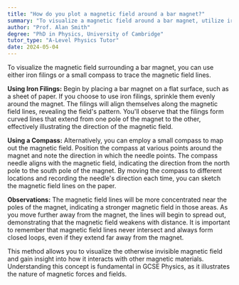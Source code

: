 ```yaml
---
title: "How do you plot a magnetic field around a bar magnet?"
summary: "To visualize a magnetic field around a bar magnet, utilize iron filings or a small compass to effectively trace the magnetic field lines."
author: "Prof. Alan Smith"
degree: "PhD in Physics, University of Cambridge"
tutor_type: "A-Level Physics Tutor"
date: 2024-05-04
---
```


To visualize the magnetic field surrounding a bar magnet, you can use either iron filings or a small compass to trace the magnetic field lines.

**Using Iron Filings:**
Begin by placing a bar magnet on a flat surface, such as a sheet of paper. If you choose to use iron filings, sprinkle them evenly around the magnet. The filings will align themselves along the magnetic field lines, revealing the field's pattern. You'll observe that the filings form curved lines that extend from one pole of the magnet to the other, effectively illustrating the direction of the magnetic field.

**Using a Compass:**
Alternatively, you can employ a small compass to map out the magnetic field. Position the compass at various points around the magnet and note the direction in which the needle points. The compass needle aligns with the magnetic field, indicating the direction from the north pole to the south pole of the magnet. By moving the compass to different locations and recording the needle's direction each time, you can sketch the magnetic field lines on the paper.

**Observations:**
The magnetic field lines will be more concentrated near the poles of the magnet, indicating a stronger magnetic field in those areas. As you move further away from the magnet, the lines will begin to spread out, demonstrating that the magnetic field weakens with distance. It is important to remember that magnetic field lines never intersect and always form closed loops, even if they extend far away from the magnet.

This method allows you to visualize the otherwise invisible magnetic field and gain insight into how it interacts with other magnetic materials. Understanding this concept is fundamental in GCSE Physics, as it illustrates the nature of magnetic forces and fields.
    